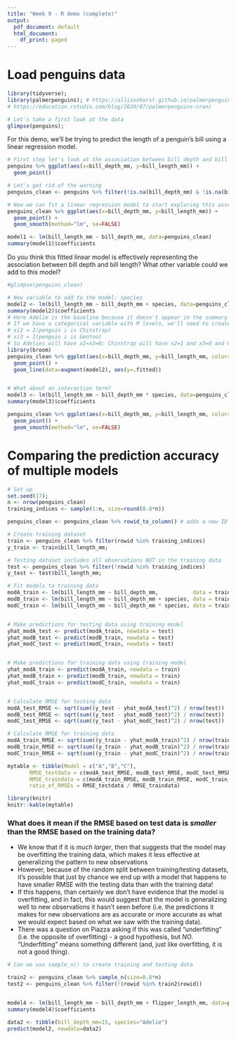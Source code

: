 ```yaml
---
title: "Week 9 - R demo (complete)"
output:
  pdf_document: default
  html_document:
    df_print: paged
---
```



# Load penguins data
```r
library(tidyverse);  
library(palmerpenguins); # https://allisonhorst.github.io/palmerpenguins/articles/intro.html
# https://education.rstudio.com/blog/2020/07/palmerpenguins-cran/
```



```r
# Let's take a first look at the data
glimpse(penguins);
```


For this demo, we'll be trying to predict the length of a penguin's bill using a linear regression model.

```r
# First step let's look at the association between bill depth and bill length
penguins %>% ggplot(aes(x=bill_depth_mm, y=bill_length_mm)) +
  geom_point()

# Let's get rid of the warning
penguins_clean <- penguins %>% filter(!is.na(bill_depth_mm) & !is.na(bill_length_mm))

# Now we can fit a linear regression model to start exploring this association more deeply
penguins_clean %>% ggplot(aes(x=bill_depth_mm, y=bill_length_mm)) +
  geom_point() +
  geom_smooth(method="lm", se=FALSE)

model1 <- lm(bill_length_mm ~ bill_depth_mm, data=penguins_clean)
summary(model1)$coefficients
```

Do you think this fitted linear model is effectively representing the association between bill depth and bill length? What other variable could we add to this model? 
```r
#glimpse(penguins_clean)

# New variable to add to the model: species
model2 <- lm(bill_length_mm ~ bill_depth_mm + species, data=penguins_clean)
summary(model2)$coefficients
# Here Adelie is the baseline because it doesn't appear in the summary table
# If we have a categorical variable with M levels, we'll need to create M-1 indicator variables to represent it
# xi2 = I(penguin i is Chinstrap)
# xi3 = I(penguin i is Gentoo)
# So Adelies will have x2=x3=0; Chinstrap will have x2=1 and x3=0 and Gentoo will have x2=0 and x3=1
library(broom)
penguins_clean %>% ggplot(aes(x=bill_depth_mm, y=bill_length_mm, color=species)) +
  geom_point() +
  geom_line(data=augment(model2), aes(y=.fitted))


# What about an interaction term?
model3 <- lm(bill_length_mm ~ bill_depth_mm * species, data=penguins_clean)
summary(model3)$coefficients

penguins_clean %>% ggplot(aes(x=bill_depth_mm, y=bill_length_mm, color=species)) +
  geom_point() +
  geom_smooth(method="lm", se=FALSE)

```

# Comparing the prediction accuracy of multiple models

```r
# Set up
set.seed(17); 
n <- nrow(penguins_clean)
training_indices <- sample(1:n, size=round(0.8*n))

penguins_clean <- penguins_clean %>% rowid_to_column() # adds a new ID column

# Create training dataset
train <- penguins_clean %>% filter(rowid %in% training_indices)
y_train <- train$bill_length_mm;

# Testing dataset includes all observations NOT in the training data
test <- penguins_clean %>% filter(!rowid %in% training_indices)
y_test <- test$bill_length_mm;

# Fit models to training data
modA_train <- lm(bill_length_mm ~ bill_depth_mm,           data = train)
modB_train <- lm(bill_length_mm ~ bill_depth_mm + species, data = train)
modC_train <- lm(bill_length_mm ~ bill_depth_mm * species, data = train)


# Make predictions for testing data using training model
yhat_modA_test <- predict(modA_train, newdata = test)
yhat_modB_test <- predict(modB_train, newdata = test)
yhat_modC_test <- predict(modC_train, newdata = test)


# Make predictions for training data using training model
yhat_modA_train <- predict(modA_train, newdata = train)
yhat_modB_train <- predict(modB_train, newdata = train)
yhat_modC_train <- predict(modC_train, newdata = train)


# Calculate RMSE for testing data
modA_test_RMSE <- sqrt(sum((y_test - yhat_modA_test)^2) / nrow(test))
modB_test_RMSE <- sqrt(sum((y_test - yhat_modB_test)^2) / nrow(test))
modC_test_RMSE <- sqrt(sum((y_test - yhat_modC_test)^2) / nrow(test))

# Calculate RMSE for training data
modA_train_RMSE <- sqrt(sum((y_train - yhat_modA_train)^2) / nrow(train))
modB_train_RMSE <- sqrt(sum((y_train - yhat_modB_train)^2) / nrow(train))
modC_train_RMSE <- sqrt(sum((y_train - yhat_modC_train)^2) / nrow(train))

mytable <- tibble(Model = c("A","B","C"),
       RMSE_testdata = c(modA_test_RMSE, modB_test_RMSE, modC_test_RMSE),
       RMSE_traindata = c(modA_train_RMSE, modB_train_RMSE, modC_train_RMSE),
       ratio_of_RMSEs = RMSE_testdata / RMSE_traindata)

library(knitr)
knitr::kable(mytable)
```


### What does it mean if the RMSE based on test data is *smaller* than the RMSE based on the training data?

 - We know that if it is *much larger*, then that suggests that the model may be overfitting the training data, which makes it less effective at generalizing the pattern to new observations 
 - However, because of the random split between training/testing datasets, it's possible that just by chance we end up with a model that happens to have smaller RMSE with the testing data than with the training data!
 - If this happens, than certainly we don't have evidence that the model is overfitting, and in fact, this would suggest that the model is generalizing well to new observations it hasn't seen before (i.e. the predictions it makes for new observations are as accurate or more accurate as what we would expect based on what we saw with the training data). 
 - There was a question on Piazza asking if this was called "underfitting" (i.e. the opposite of overfitting) - a good hypothesis, but *NO*.  "Underfitting" means something different (and, just like overfitting, it is not a good thing).
 







```r
# Can we use sample_n() to create training and testing data

train2 <- penguins_clean %>% sample_n(size=0.8*n)
test2 <- penguins_clean %>% filter(!(rowid %in% train2$rowid))


model4 <- lm(bill_length_mm ~ bill_depth_mm + flipper_length_mm, data=penguins_clean)
summary(model4)$coefficients

data2 <- tibble(bill_depth_mm=15, species="Adelie")
predict(model2, newdata=data2)
```

